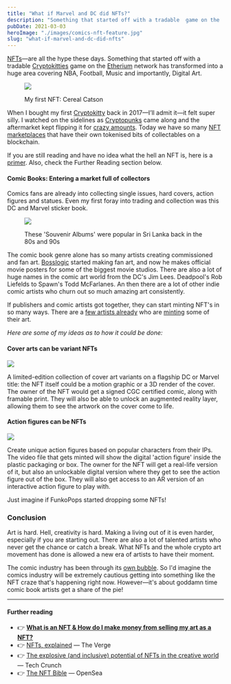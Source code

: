 ```yaml
---
title: "What if Marvel and DC did NFTs?"
description: "Something that started off with a tradable  game on the  network has transformed into a huge area covering NBA, Football, Music and importantly, Digital Art."
pubDate: 2021-03-03
heroImage: "./images/comics-nft-feature.jpg"
slug: "what-if-marvel-and-dc-did-nfts"
---
```

[NFTs](https://www.theverge.com/22310188/nft-explainer-what-is-blockchain-crypto-art-faq)—are all the hype these days. Something that started off with a tradable [Cryptokitties](https://www.cryptokitties.co/) game on the [Etherium](https://www.wikiwand.com/en/Ethereum) network has transformed into a huge area covering NBA, Football, Music and importantly, Digital Art.

<figure>

![](images/comics-nft-cryptokitty-1024x619.jpg)

<figcaption>

My first NFT: Cereal Catson

</figcaption>

</figure>

When I bought my first [Cryptokitty](https://www.cryptokitties.co/kitty/21397) back in 2017—I’ll admit it—it felt super silly. I watched on the sidelines as [Cryptopunks](https://www.larvalabs.com/cryptopunks) came along and the aftermarket kept flipping it for [crazy amounts](https://nonfungible.com/market/history/cryptopunks?filter=nftTicker%3D%25CF%25BE&filter=saleType%3D&length=10&sort=blockTimestamp%3Ddesc&start=0). Today we have so many [NFT marketplaces](https://dappradar.com/blog/top-7-nft-marketplaces-beginners-guide) that have their own tokenised bits of collectables on a blockchain.

If you are still reading and have no idea what the hell an NFT is, here is a [primer](https://www.youtube.com/watch?v=a8ww4aNlPQU). Also, check the Further Reading section below.

#### Comic Books: Entering a market full of collectors

Comics fans are already into collecting single issues, hard covers, action figures and statues. Even my first foray into trading and collection was this DC and Marvel sticker book.

<figure>

![](images/comics-superhero-album-1024x619.jpg)

<figcaption>

These 'Souvenir Albums' were popular in Sri Lanka back in the 80s and 90s

</figcaption>

</figure>

The comic book genre alone has so many artists creating commissioned and fan art. [Bosslogic](https://www.instagram.com/bosslogic/?hl=en) started making fan art, and now he makes official movie posters for some of the biggest movie studios. There are also a lot of huge names in the comic art world from the DC's Jim Lees. Deadpool's Rob Liefelds to Spawn's Todd McFarlanes. An then there are a lot of other indie comic artists who churn out so much amazing art consistently.

If publishers and comic artists got together, they can start minting NFT's in so many ways. There are a [few artists already](https://medium.com/portion/marvel-artists-add-25-nfts-to-portion-io-platform-fueling-mainstream-nft-adoption-37cd9324dbfa) who are [minting](https://cointelegraph.com/news/spiderman-nft-sells-for-12-75-eth-as-marvel-comic-artists-land-on-ethereum) some of their art.

_Here are some of my ideas as to how it could be done:_

#### **Cover arts can be variant NFTs**

![](images/comics-xmen-1024x619.jpg)

A limited-edition collection of cover art variants on a flagship DC or Marvel title: the NFT itself could be a motion graphic or a 3D render of the cover. The owner of the NFT would get a signed CGC certified comic, along with framable print. They will also be able to unlock an augmented reality layer, allowing them to see the artwork on the cover come to life.

#### Action figures can be NFTs

![](images/comics-Funko-1024x619.jpg)

Create unique action figures based on popular characters from their IPs. The video file that gets minted will show the digital 'action figure' inside the plastic packaging or box. The owner for the NFT will get a real-life version of it, but also an unlockable digital version where they get to see the action figure out of the box. They will also get access to an AR version of an interactive action figure to play with.

Just imagine if FunkoPops started dropping some NFTs!

### Conclusion

Art is hard. Hell, creativity is hard. Making a living out of it is even harder, especially if you are starting out. There are also a lot of talented artists who never get the chance or catch a break. What NFTs and the whole crypto art movement has done is allowed a new era of artists to have their moment.

The comic industry has been through its [own bubble](https://screenrant.com/the-comicspeculator-bubble-explained/). So I'd imagine the comics industry will be extremely cautious getting into something like the NFT craze that's happening right now. However—it's about goddamn time comic book artists get a share of the pie!

* * *

#### Further reading

- 👉 [**What is an NFT & How do I make money from selling my art as a NFT?**](https://loopifyyy.medium.com/what-is-an-nft-how-do-i-make-money-from-selling-my-art-as-a-nft-bb91811b93df)
- 👉 [NFTs, explained](https://www.theverge.com/22310188/nft-explainer-what-is-blockchain-crypto-art-faq) — The Verge
- 👉 [The explosive (and inclusive) potential of NFTs in the creative world](https://techcrunch.com/2021/03/02/explosive-inclusive-potential-nfts/) — Tech Crunch
- 👉 [The NFT Bible](https://opensea.io/blog/guides/non-fungible-tokens/) — OpenSea
